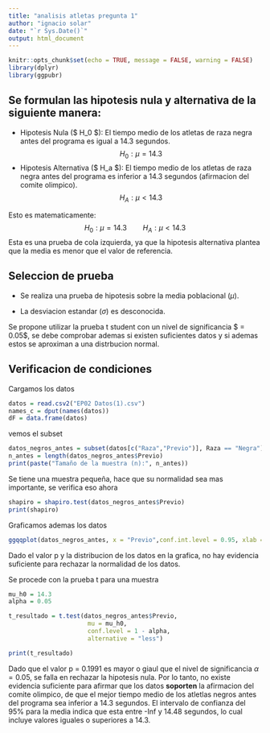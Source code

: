 ```yaml
---
title: "analisis atletas pregunta 1"
author: "ignacio solar"
date: "`r Sys.Date()`"
output: html_document
---
```


```r
knitr::opts_chunk$set(echo = TRUE, message = FALSE, warning = FALSE)
library(dplyr)
library(ggpubr)
```

## Se formulan las hipotesis nula y alternativa de la siguiente manera:

- Hipotesis Nula ($ H_0 $): El tiempo medio de los atletas de raza negra antes del programa es igual a 14.3 segundos. $$ H_0: \mu = 14.3 $$
- Hipotesis Alternativa ($ H_a $): El tiempo medio de los atletas de raza negra antes del programa es inferior a 14.3 segundos (afirmacion del comite olimpico). $$H_A: \mu < 14.3$$

Esto es matematicamente:
$$
H_0: \mu = 14.3 \qquad H_A: \mu < 14.3
$$
Esta es una prueba de cola izquierda, ya que la hipotesis alternativa plantea que la media es menor que el valor de referencia.


## Seleccion de prueba 

- Se realiza una prueba de hipotesis sobre la media poblacional ($\mu$).

- La desviacion estandar ($\sigma$) es desconocida.

Se propone utilizar la prueba t student con un nivel de significancia $ \alpha = 0.05$, se debe comprobar ademas si existen suficientes datos y si ademas estos se aproximan a una distrbucion normal.


## Verificacion de condiciones

Cargamos los datos

```r
datos = read.csv2("EP02 Datos(1).csv")
names_c = dput(names(datos))
dF = data.frame(datos)
```

vemos el subset

```r
datos_negros_antes = subset(datos[c("Raza","Previo")], Raza == "Negra")
n_antes = length(datos_negros_antes$Previo) 
print(paste("Tamaño de la muestra (n):", n_antes))
```

Se tiene una muestra pequeña, hace que su normalidad sea mas importante, se verifica eso ahora

```r
shapiro = shapiro.test(datos_negros_antes$Previo)
print(shapiro)
```

Graficamos ademas los datos

```r
ggqqplot(datos_negros_antes, x = "Previo",conf.int.level = 0.95, xlab = "Quantiles teoricos", y = "Quantiles de las muestras")

```

Dado el valor p y la distribucion de los datos en la grafica, no hay evidencia suficiente para rechazar la normalidad de los datos.

Se procede con la prueba t para una muestra 

```r
mu_h0 = 14.3 
alpha = 0.05 

t_resultado = t.test(datos_negros_antes$Previo,
                      mu = mu_h0,                 
                      conf.level = 1 - alpha,      
                      alternative = "less")      

print(t_resultado) 
```

Dado que el valor p = 0.1991 es mayor o giaul que el nivel de significancia $\alpha = 0.05$, se falla en rechazar la hipotesis nula. Por lo tanto, no existe evidencia suficiente para afirmar que los datos **soporten** la afirmacion del comite olimpico, de que el mejor tiempo medio de los atletlas negros antes del programa sea inferior a 14.3 segundos. El intervalo de confianza del 95% para la media indica que esta entre -Inf y 14.48 segundos, lo cual incluye valores iguales o superiores a 14.3.